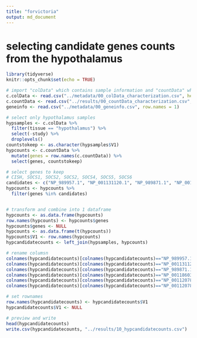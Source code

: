 ```yaml
---
title: "forvictoria"
output: md_document
---
```


# selecting candidate genes counts from the hypothalamus

```r
library(tidyverse)
knitr::opts_chunk$set(echo = TRUE)
```

```r
# import "colData" which contains sample information and "countData" which contains read counts
c.colData <- read.csv("../metadata/00_colData_characterization.csv", header = T, row.names = 1)
c.countData <- read.csv("../results/00_countData_characterization.csv", header = T, row.names = 1)
geneinfo <- read.csv("../metadata/00_geneinfo.csv", row.names = 1)

# select only hypothalamus samples
hypsamples <- c.colData %>% 
  filter(tissue == "hypothalamus") %>%
  select(-study) %>%
  droplevels()
countstokeep <- as.character(hypsamples$V1)
hypcounts <- c.countData %>% 
  mutate(genes = row.names(c.countData)) %>% 
  select(genes, countstokeep)

# select genes to keep 
# CISH, SOCS1, SOCS2, SOCS2, SOCS4, SOCS5, SOCS6
candidates <- c("NP_989957.1", "NP_001131120.1", "NP_989871.1", "NP_001186037.1", "NP_001120786.1")
hypcounts <- hypcounts %>% 
  filter(genes %in% candidates)


# transform and combine into 1 dataframe
hypcounts <- as.data.frame(hypcounts)
row.names(hypcounts) <- hypcounts$genes
hypcounts$genes <- NULL
hypcounts <- as.data.frame(t(hypcounts))
hypcounts$V1 <- row.names(hypcounts)
hypcandidatecounts <- left_join(hypsamples, hypcounts)

# rename columsn
colnames(hypcandidatecounts)[colnames(hypcandidatecounts)=="NP_989957.1"] <- "CISH"
colnames(hypcandidatecounts)[colnames(hypcandidatecounts)=="NP_001131120.1"] <- "SOCS1"
colnames(hypcandidatecounts)[colnames(hypcandidatecounts)=="NP_989871.1"] <- "SOCS2"
colnames(hypcandidatecounts)[colnames(hypcandidatecounts)=="NP_001186037.1"] <- "SOCS4"
colnames(hypcandidatecounts)[colnames(hypcandidatecounts)=="NP_001120786.1"] <- "SOCS5"
colnames(hypcandidatecounts)[colnames(hypcandidatecounts)=="NP_001120784.1"] <- "SOCS6"

# set rownames
row.names(hypcandidatecounts) <- hypcandidatecounts$V1
hypcandidatecounts$V1 <- NULL

# preview and write
head(hypcandidatecounts)
write.csv(hypcandidatecounts, "../results/10_hypcandidatecounts.csv")
```

